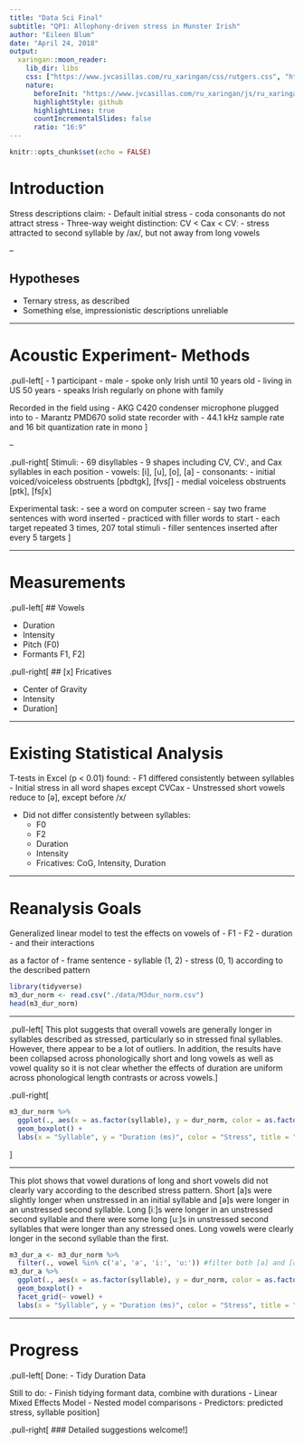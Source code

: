 ```yaml
---
title: "Data Sci Final"
subtitle: "QP1: Allophony-driven stress in Munster Irish"
author: "Eileen Blum"
date: "April 24, 2018"
output:
  xaringan::moon_reader:
    lib_dir: libs
    css: ["https://www.jvcasillas.com/ru_xaringan/css/rutgers.css", "https://www.jvcasillas.com/ru_xaringan/css/rutgers-fonts.css"]
    nature:
      beforeInit: "https://www.jvcasillas.com/ru_xaringan/js/ru_xaringan.js"
      highlightStyle: github
      highlightLines: true
      countIncrementalSlides: false
      ratio: "16:9"
---
```


```r
knitr::opts_chunk$set(echo = FALSE)
```

# Introduction

Stress descriptions claim:
- Default initial stress
- coda consonants do not attract stress
- Three-way weight distinction:
CV < Cax < CVː
  - stress attracted to second syllable by /ax/, but not away from long vowels

--

## Hypotheses

- Ternary stress, as described
- Something else, impressionistic descriptions unreliable

---

# Acoustic Experiment- Methods

.pull-left[
- 1 participant
  - male
  - spoke only Irish until 10 years old
  - living in US 50 years
  - speaks Irish regularly on phone with family
  
Recorded in the field using 
- AKG C420 condenser microphone plugged into to
- Marantz PMD670 solid state recorder with
- 44.1 kHz sample rate and 16 bit quantization rate in mono
]

--

.pull-right[
Stimuli:
- 69 disyllables
- 9 shapes including CV, CVː, and Cax syllables in each position
- vowels: [i], [u], [o], [a]
- consonants: 
  - initial voiced/voiceless obstruents [pbdtgk], [fvsʃ]
  - medial voiceless obstruents [ptk], [fsʃx]

Experimental task:
- see a word on computer screen
- say two frame sentences with word inserted
- practiced with filler words to start
- each target repeated 3 times, 207 total stimuli
  - filler sentences inserted after every 5 targets
]

---

# Measurements

.pull-left[
## Vowels

- Duration
- Intensity
- Pitch (F0)
- Formants F1, F2]

.pull-right[
## [x] Fricatives

- Center of Gravity
- Intensity
- Duration]

---

# Existing Statistical Analysis

T-tests in Excel (p < 0.01) found:
- F1 differed consistently between syllables
  - Initial stress in all word shapes except CVCax
  - Unstressed short vowels reduce to [ə], except before /x/

- Did not differ consistently between syllables:
  - F0
  - F2 
  - Duration
  - Intensity
  - Fricatives: CoG, Intensity, Duration
  
---

# Reanalysis Goals

Generalized linear model to test the effects on vowels of
- F1
- F2
- duration
- and their interactions 

as a factor of
- frame sentence
- syllable (1, 2)
- stress (0, 1) according to the described pattern

```r
library(tidyverse)
m3_dur_norm <- read.csv("./data/M3dur_norm.csv")
head(m3_dur_norm)
```

---

.pull-left[
This plot suggests that overall vowels are generally longer in syllables described as stressed, particularly so in stressed final syllables. However, there appear to be a lot of outliers. In addition, the results have been collapsed across phonologically short and long vowels as well as vowel quality so it is not clear whether the effects of duration are uniform across phonological length contrasts or across vowels.]

.pull-right[
```r
m3_dur_norm %>%
  ggplot(., aes(x = as.factor(syllable), y = dur_norm, color = as.factor(stress))) +
  geom_boxplot() + 
  labs(x = "Syllable", y = "Duration (ms)", color = "Stress", title = "Pooled Vowel durations")
```
]

---

This plot shows that vowel durations of long and short vowels did not clearly vary according to the described stress pattern. Short [a]s were slightly longer when unstressed in an initial syllable and [ə]s were longer in an unstressed second syllable. Long [iː]s were longer in an unstressed second syllable and there were some long [uː]s in unstressed second syllables that were longer than any stressed ones. Long vowels were clearly longer in the second syllable than the first.

```r
m3_dur_a <- m3_dur_norm %>%
  filter(., vowel %in% c('a', 'ə', 'i:', 'u:')) #filter both [a] and [ə]. code all [aː] as [a:]. not reading IPA length symbol, so just use colon
m3_dur_a %>%
  ggplot(., aes(x = as.factor(syllable), y = dur_norm, color = as.factor(stress))) +
  geom_boxplot() + 
  facet_grid(~ vowel) +
  labs(x = "Syllable", y = "Duration (ms)", color = "Stress", title = "Durations per vowel") 
```

---

# Progress

.pull-left[
Done:
- Tidy Duration Data

Still to do:
- Finish tidying formant data, combine with durations
- Linear Mixed Effects Model
- Nested model comparisons
- Predictors: predicted stress, syllable position]

.pull-right[
### Detailed suggestions welcome!
]
